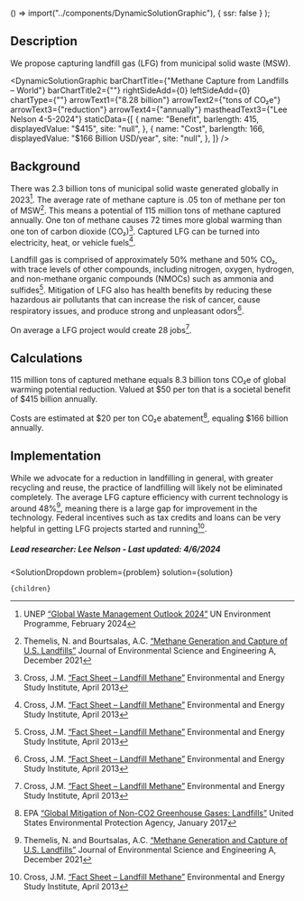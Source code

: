 
  () => import("../components/DynamicSolutionGraphic"),
  { ssr: false }
);


## Description
We propose capturing landfill gas (LFG) from municipal solid waste (MSW).

<DynamicSolutionGraphic
  barChartTitle={"Methane Capture from Landfills – World"}
  barChartTitle2={""}
  rightSideAdd={0}
  leftSideAdd={0}
  chartType={""}
  arrowText1={"8.28 billion"}
  arrowText2={"tons of CO₂e"}
  arrowText3={"reduction"}
  arrowText4={"annually"}
  mastheadText3={"Lee Nelson 4-5-2024"}
 staticData={[
    {
     name: "Benefit",
      barlength: 415,
      displayedValue: "$415",
      site: "null",
    },
    {
      name: "Cost",
      barlength: 166,
      displayedValue: "$166 Billion USD/year",
      site: "null",
    },
  ]}
/>

## Background
There was 2.3 billion tons of municipal solid waste generated globally in 2023[^”1”]. The average rate of methane capture is .05 ton of methane per ton of MSW[^”2”]. This means a potential of 115 million tons of methane captured annually. One ton of methane causes 72 times more global warming than one ton of carbon dioxide (CO₂)[^”3”]. Captured LFG can be turned into electricity, heat, or vehicle fuels[^”3”].

Landfill gas is comprised of approximately 50% methane and 50% CO₂, with trace levels of other compounds, including nitrogen, oxygen, hydrogen, and non-methane organic compounds (NMOCs) such as ammonia and sulfides[^”3”]. Mitigation of LFG also has health benefits by reducing these hazardous air pollutants that can increase the risk of cancer, cause respiratory issues, and produce strong and unpleasant odors[^”3”].

On average a LFG project would create 28 jobs[^”3”].

## Calculations
115 million tons of captured methane equals 8.3 billion tons CO₂e of global warming potential reduction. Valued at $50 per ton that is a societal benefit of $415 billion annually.

Costs are estimated at $20 per ton CO₂e abatement[^”4”], equaling $166 billion annually.

## Implementation
While we advocate for a reduction in landfilling in general, with greater recycling and reuse, the practice of landfilling will likely not be eliminated completely. The average LFG capture efficiency with current technology is around 48%[^”2”], meaning there is a large gap for improvement in the technology. Federal incentives such as tax credits and loans can be very helpful in getting LFG projects started and running[^”3”].

##### Lead researcher: Lee Nelson - Last updated: 4/6/2024

[^”1”]: UNEP [“Global Waste Management Outlook 2024”](https://www.unep.org/resources/global-waste-management-outlook-2024) UN Environment Programme, February 2024

[^”2”]: Themelis, N. and Bourtsalas, A.C. [“Methane Generation and Capture of U.S. Landfills”](doi:10.17265/2162-5298/2021.06.001) Journal of Environmental Science and Engineering A, December 2021

[^”3”]: Cross, J.M. [“Fact Sheet – Landfill Methane”](https://www.eesi.org/papers/view/fact-sheet-landfill-methane) Environmental and Energy Study Institute, April 2013

[^”4”]: EPA [“Global Mitigation of Non-CO2 Greenhouse Gases: Landfills”](https://19january2017snapshot.epa.gov/global-mitigation-non-co2-greenhouse-gases/global-mitigation-non-co2-greenhouse-gases-landfills_.html) United States Environmental Protection Agency, January 2017


  <SolutionDropdown 
    problem={problem} 
    solution={solution}
  >
    {children}
  </SolutionDropdown>